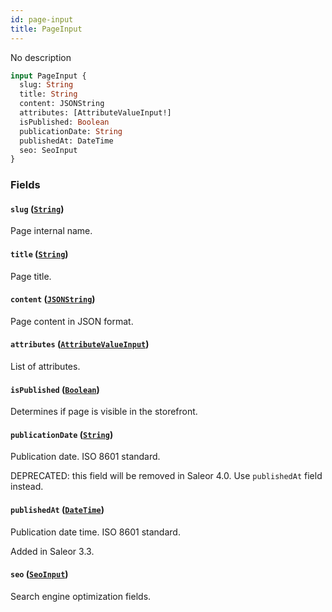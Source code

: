 ```yaml
---
id: page-input
title: PageInput
---
```



No description

```graphql
input PageInput {
  slug: String
  title: String
  content: JSONString
  attributes: [AttributeValueInput!]
  isPublished: Boolean
  publicationDate: String
  publishedAt: DateTime
  seo: SeoInput
}
```


### Fields

#### `slug` ([`String`](../../../developer/api-reference/scalars/string))

Page internal name.


#### `title` ([`String`](../../../developer/api-reference/scalars/string))

Page title.


#### `content` ([`JSONString`](../../../developer/api-reference/scalars/jsonstring))

Page content in JSON format.


#### `attributes` ([`AttributeValueInput`](../../../developer/api-reference/inputs/attribute-value-input))

List of attributes.


#### `isPublished` ([`Boolean`](../../../developer/api-reference/scalars/boolean))

Determines if page is visible in the storefront.


#### `publicationDate` ([`String`](../../../developer/api-reference/scalars/string))

Publication date. ISO 8601 standard. 

DEPRECATED: this field will be removed in Saleor 4.0. Use `publishedAt` field instead.


#### `publishedAt` ([`DateTime`](../../../developer/api-reference/scalars/date-time))

Publication date time. ISO 8601 standard.

Added in Saleor 3.3.


#### `seo` ([`SeoInput`](../../../developer/api-reference/inputs/seo-input))

Search engine optimization fields.




